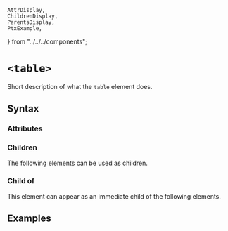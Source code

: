     AttrDisplay,
    ChildrenDisplay,
    ParentsDisplay,
    PtxExample,
} from "../../../components";

# `<table>`

Short description of what the `table` element does.

## Syntax

### Attributes

<AttrDisplay name="table" />

### Children

The following elements can be used as children.

<ChildrenDisplay name="table" />

### Child of

This element can appear as an immediate child of the following elements.

<ParentsDisplay name="table" />

## Examples

    